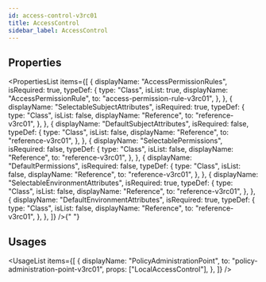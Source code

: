 ```yaml
---
id: access-control-v3rc01
title: AccessControl
sidebar_label: AccessControl
---
```



## Properties

<PropertiesList
  items={[
    {
      displayName: "AccessPermissionRules",
      isRequired: true,
      typeDef: {
        type: "Class",
        isList: true,
        displayName: "AccessPermissionRule",
        to: "access-permission-rule-v3rc01",
      },
    },
    {
      displayName: "SelectableSubjectAttributes",
      isRequired: true,
      typeDef: {
        type: "Class",
        isList: false,
        displayName: "Reference",
        to: "reference-v3rc01",
      },
    },
    {
      displayName: "DefaultSubjectAttributes",
      isRequired: false,
      typeDef: {
        type: "Class",
        isList: false,
        displayName: "Reference",
        to: "reference-v3rc01",
      },
    },
    {
      displayName: "SelectablePermissions",
      isRequired: false,
      typeDef: {
        type: "Class",
        isList: false,
        displayName: "Reference",
        to: "reference-v3rc01",
      },
    },
    {
      displayName: "DefaultPermissions",
      isRequired: false,
      typeDef: {
        type: "Class",
        isList: false,
        displayName: "Reference",
        to: "reference-v3rc01",
      },
    },
    {
      displayName: "SelectableEnvironmentAttributes",
      isRequired: true,
      typeDef: {
        type: "Class",
        isList: false,
        displayName: "Reference",
        to: "reference-v3rc01",
      },
    },
    {
      displayName: "DefaultEnvironmentAttributes",
      isRequired: true,
      typeDef: {
        type: "Class",
        isList: false,
        displayName: "Reference",
        to: "reference-v3rc01",
      },
    },
  ]}
/>{" "}


## Usages

<UsageList
  items={[
    {
      displayName: "PolicyAdministrationPoint",
      to: "policy-administration-point-v3rc01",
      props: ["LocalAccessControl"],
    },
  ]}
/>
